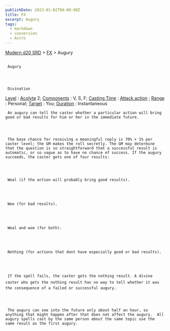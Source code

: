 ```yaml
---
publishDate: 2023-01-02T00:00:00Z
title: FX
excerpt: Augury
tags:
  - markdown
  - conversion
  - Astro
---
```


[Modern d20 SRD](/#modernD20) >
[FX](modern-d20-srd-fx-index) > Augury

##

     Augury




     Divination

[Level](modern-d20-srd-fx-level)
:
[Acolyte](modern-d20-srd-classes-advanced-acolyte)
2;
[Components](modern-d20-srd-fx-components)
: V, S, F;
[Casting Time](modern-d20-srd-fx-casting-time)
:
[Attack action](modern-d20-srd-combat-attack-actions)
;
[Range](modern-d20-srd-fx-range)
: Personal;
[Target](modern-d20-srd-fx-target)
: You;
[Duration](modern-d20-srd-fx-duration)
: Instantaneous

     An augury can tell the caster whether a particular action will bring good or bad results for him or her in the immediate future.




     The base chance for receiving a meaningful reply is 70% + 1% per caster level; the GM makes the roll secretly. The GM may determine that the question is so straightforward that a successful result is automatic, or so vague as to have no chance of success. If the augury succeeds, the caster gets one of four results:




     Weal (if the action will probably bring good results).




     Woe (for bad results).




     Weal and woe (for both).




     Nothing (for actions that dont have especially good or bad results).




     If the spell fails, the caster gets the nothing result. A divine caster who gets the nothing result has no way to tell whether it was the consequence of a failed or successful augury.




     The augury can see into the future only about half an hour, so anything that might happen after that does not affect the augury.  All augury spells cast by the same person about the same topic use the same result as the first augury.
